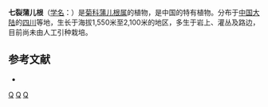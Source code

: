 {{Speciesbox 
| genus = Sinosenecio
| species = septilobus
| authority = (Chang)
}}
'''七裂蒲儿根'''（[[学名|学名]]：{{lang|la|''Sinosenecio septilobus''}}）是[[菊科|菊科]][[蒲儿根属|蒲儿根属]]的植物，是中国的特有植物。分布于[[中国大陆|中国大陆]]的[[四川|四川]]等地，生长于海拔1,550米至2,100米的地区，多生于岩上、灌丛及路边，目前尚未由人工引种栽培。

== 参考文献 ==
<div class="references-small">
* {{cite web| url =http://www.bioinfo.cn/db05/KmzwSpecies.php?action=view&id=32134| title =七裂蒲儿根| work =《中国高等植物数据库全库》| publisher =中国科学院微生物研究所| author =昆明植物研究所| accessdate =2009-02-19| deadurl =yes| archiveurl =https://web.archive.org/web/20160305043026/http://www.bioinfo.cn/db05/KmzwSpecies.php?action=view&id=32134| archivedate =2016-03-05}}
</div>
{{Taxonbar|from=Q10864746}}

[[Category:蒲儿根属|Q]]
[[Category:中國特有植物|Q]]
[[Category:四川植物|Q]]